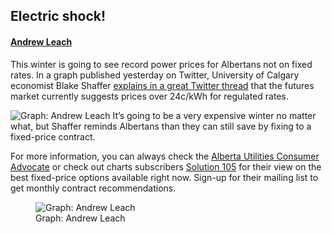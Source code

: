 ## Electric shock!

#### [Andrew Leach](https://ca.linkedin.com/in/leach-econ)

This winter is going to see record power prices for Albertans not on fixed rates. In a graph published yesterday on Twitter, University of Calgary economist Blake Shaffer [explains in a great Twitter thread](https://twitter.com/bcshaffer/status/1583302049701466114) that the futures market currently suggests prices over 24c/kWh for regulated rates. 

![Graph: Andrew Leach](stories/blake.png){width=1400,height=700}
It's going to be a very expensive winter no matter what, but Shaffer reminds Albertans than they can still save by fixing to a fixed-price contract. 

For more information, you can always check the [Alberta Utilities Consumer Advocate](https://ucahelps.alberta.ca/) or check out charts subscribers [Solution 105](https://twitter.com/Solution105) for their view on the best fixed-price options available right now. Sign-up for their mailing list to get monthly contract recommendations.

![Graph: Andrew Leach](ab_solar.png){width=1400,height=700}